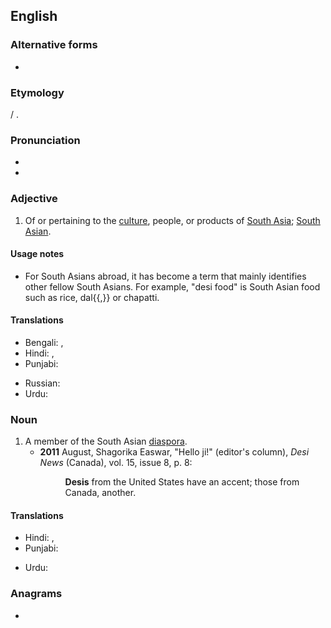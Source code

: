 {{also|desi|desí|desi-}}
==English==
{{wikipedia}}

===Alternative forms===
* {{alt|en|desi}}

===Etymology===
{{dercat|en|sa}}
{{bor+|en|inc-hnd}} {{m|ur|دیسی}} / {{m|hi|देसी}}.

===Pronunciation===
* {{IPA|en|/ˈdeɪ.si/|/ˈdɛ.si/}}
* {{rhymes|en|eɪsi|ɛsi|s=2}}

===Adjective===
{{en-adj}}

# Of or pertaining to the [[culture]], people, or products of [[South Asia]]; [[South Asian]].

====Usage notes====
* For South Asians abroad, it has become a term that mainly identifies other fellow South Asians. For example, "desi food" is South Asian food such as rice, dal{{,}} or chapatti.

====Translations====
{{trans-top|South Asian}}
* Bengali: {{t|bn|দেশী}}, {{t+|bn|দেশি}}
* Hindi: {{t+|hi|देसी}}, {{t+|hi|देशी}}
* Punjabi: {{t|pa|ਦੇਸੀ}}
{{trans-mid}}
* Russian: {{t|ru|деси}}
* Urdu: {{t|ur|دیسی|tr=desī}}
{{trans-bottom}}

===Noun===
{{en-noun}}

# A member of the South Asian [[diaspora]].
#* '''2011''' August, Shagorika Easwar, "Hello ji!" (editor's column), ''Desi News'' (Canada), vol. 15, issue 8, p. 8:
#*: '''Desis''' from the United States have an accent; those from Canada, another.

====Translations====
{{trans-top|person}}
* Hindi: {{t+|hi|देसी}}, {{t+|hi|देशी}}
* Punjabi: {{t|pa|ਦੇਸੀ}}
{{trans-mid}}
* Urdu: {{t|ur|دیسی|tr=desī}}
{{trans-bottom}}

===Anagrams===
* {{anagrams|en|a=deis|-side|Dies|EIDs|Eids|IDEs|IEDs|Ides|SEID|Side|deis|dies|eids|ides|side|sied}}